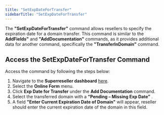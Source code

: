 ```yaml
---
title: "SetExpDateForTransfer"
sidebarTitle: "SetExpDateForTransfer"
---
```


The **"SetExpDateForTransfer"** command allows resellers to specify the expiration date for a domain transfer. This command is similar to the **AddFields"** and **"AddDocumentation"** commands, as it provides additional data for another command, specifically the **"TransferInDomain"** command.

## Access the SetExpDateForTransfer Command
Access the command by following the steps below:
1. Navigate to the **Superreseller dashboard** [here](https://superreseller-qa.nominus.host/).
2. Select the **Online Form** menu.
3. Click **Exp Date for Transfer** under the **Add Documentation** command.
4. Select the transferred domain with a **“Pending – Missing Exp Date”** .
5. A field **"Enter Current Expiration Date of Domain"** will appear, reseller should enter the current expiration date of the domain in this field. 

